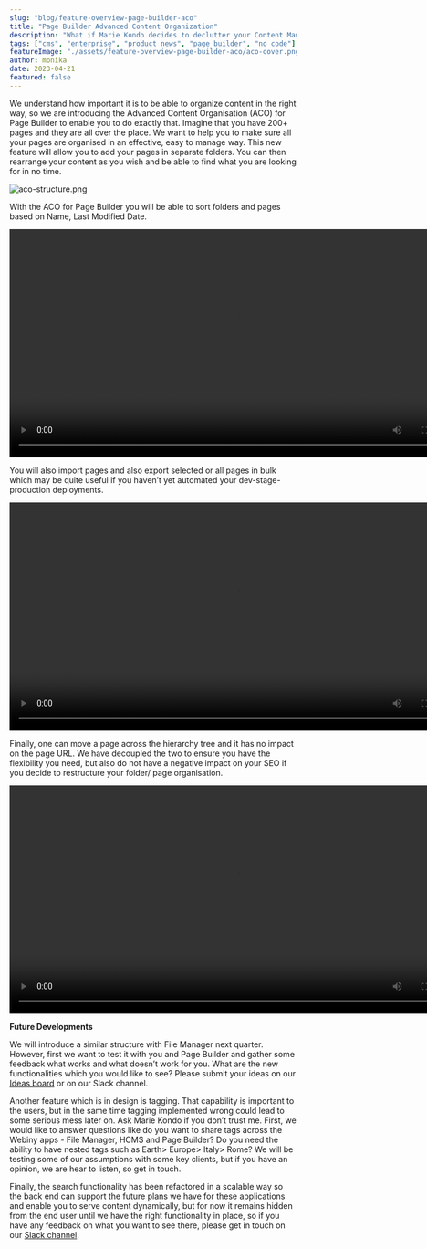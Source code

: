 ```yaml
---
slug: "blog/feature-overview-page-builder-aco"
title: "Page Builder Advanced Content Organization"
description: "What if Marie Kondo decides to declutter your Content Management System? What would that look like? Perhaps putting all the content entries neatly in boxes and labelling them using your business logic to define the correct categories."
tags: ["cms", "enterprise", "product news", "page builder", "no code"]
featureImage: "./assets/feature-overview-page-builder-aco/aco-cover.png"
author: monika
date: 2023-04-21
featured: false
---
```

We understand how important it is to be able to organize content in the right way, so we are introducing the Advanced Content Organisation (ACO) for Page Builder to enable you to do exactly that. 
Imagine that you have 200+ pages and they are all over the place. We want to help you to make sure all your pages are organised in an effective, easy to manage way. This new feature will allow you to add your pages in separate folders. You can then rearrange your content as you wish and be able to find what you are looking for in no time.

![aco-structure.png](./assets/feature-overview-page-builder-aco/aco-structure.png)

With the ACO for Page Builder you will be able to sort folders and pages based on Name, Last Modified Date.

<video width="800px" height="auto" controls autoplay>
  <source src="./assets/feature-overview-page-builder-aco/aco-sort.mp4" type="video/mp4" />
</video>

You will also import pages and also export selected or all pages in bulk which may be quite useful if you haven’t yet automated your dev-stage-production deployments.

<video width="800px" height="auto" controls autoplay>
  <source src="./assets/feature-overview-page-builder-aco/aco-import-export.mp4" type="video/mp4" />
</video>

Finally, one can move a page across the hierarchy tree and it has no impact on the page URL. We have decoupled the two to ensure you have the flexibility you need, but also do not have a negative impact on your SEO if you decide to restructure your folder/ page organisation.

<video width="800px" height="auto" controls autoplay>
  <source src="./assets/feature-overview-page-builder-aco/aco-move-page.mp4" type="video/mp4" />
</video>


**Future Developments**

We will introduce a similar structure with File Manager next quarter. However, first we want to test it with you and Page Builder and gather some feedback what works and what doesn’t work for you. What are the new functionalities which you would like to see? Please submit your ideas on our [Ideas board](https://github.com/webiny/webiny-js/discussions/categories/ideas) or on our Slack channel.

Another feature which is in design is tagging. That capability is important to the users, but in the same time tagging implemented wrong could lead to some serious mess later on. Ask Marie Kondo if you don’t trust me. First, we would like to answer questions like do you want to share tags across the Webiny apps - File Manager, HCMS and Page Builder? Do you need the ability to have nested tags such as Earth> Europe> Italy> Rome?  We will be testing some of our assumptions with some key clients, but if you have an opinion, we are hear to listen, so get in touch.

Finally, the search functionality has been refactored in a scalable way so the back end can support the future plans we have for these applications and enable you to serve content dynamically, but for now it remains hidden from the end user until we have the right functionality in place, so if you have any feedback on what you want to see there, please get in touch on our [Slack channel](https://www.webiny.com/slack/).